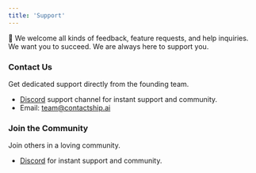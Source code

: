 ```yaml
---
title: 'Support'
---
```


🙏 We welcome all kinds of feedback, feature requests, and help inquiries. We want you to succeed. We are always here to support you.

### Contact Us

Get dedicated support directly from the founding team.

- [Discord](https://discord.gg/Wrnu4aMZy7) support channel for instant support and community.
- Email: [team@contactship.ai](mailto:team@contactship.ai)

### Join the Community

Join others in a loving community.

- [Discord](https://discord.gg/Wrnu4aMZy7) for instant support and community.